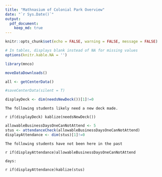 ```yaml
---
title: "Mathnasium of Colonial Park Overview"
date: "`r Sys.Date()`"
output: 
  pdf_document:
    keep_md: true
---
```

<!----------------------------     ↑ YAML ↑     ---------------------------->
<!-------------------------------------------------------------------------->



<!-----------------------------     SETUP     ------------------------------>

```r
knitr::opts_chunk$set(echo = FALSE, warning = FALSE, message = FALSE)

# In tables, displays blank instead of NA for missing values
options(knitr.kable.NA = '') 
```



<!---------------------------     LIBRARIES     ---------------------------->

```r
library(mnco)
```



<!----------------------------     Setup     ----------------------------->

```r
moveDataDownloads()
```



<!-------------------------     UPDATE & SAVE     -------------------------->

```r
all <- getCenterData()
```

```r
#saveCenterData(silent = T)
```



<!-------------------------     NEW DECK CHECK    ------------------------->

```r
displayDeck <- dim(needsNewDeck())[1]!=0
```

```asis
The following students likely need a new deck made.  
```

`r if(displayDeck) kablize(needsNewDeck())`


<!------------------------     ATTENDANCE CHECK     ------------------------>

```r
allowableBusinessDaysOneCanNotAttend <- 5
stus <- attendanceCheck(allowableBusinessDaysOneCanNotAttend)
displayAttendance <- dim(stus)[1]!=0
```

```asis
The following students have not been here in the past 
```
`r if(displayAttendance)allowableBusinessDaysOneCanNotAttend`
```asis
days:
```
`r if(displayAttendance)kablize(stus)`



<!-------------------------------------------------------------------------->
